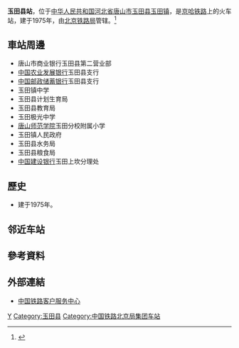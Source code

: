 {{Expand|time=2016-09-09T13:08:05+00:00}}
{{Infobox China railway station
|车站名称 = 玉田县站
|图片 = 
|图片介绍 = 
|其他名称 = 
|车站拼音 = Yutianxian
|英文名称 = Yutianxian Railway Station
|车站代码 = 11147<ref>{{cite book|title=中华人民共和国铁路车站代码（GB/T 10302-2010）|publisher=中国标准出版社|year=2010|isbn=155066140495|ignore-isbn-error=true|pages=45}}</ref>
|电报码 = ATP
|拼音码 = YTX
|车站位置 = [[河北省|河北省]][[唐山市|唐山市]][[玉田县|玉田县]][[玉田镇_(玉田县)|玉田镇]]
|坐标 = 
|归属 = [[北京铁路局|北京铁路局]][[唐山车务段|唐山车务段]]
|线路 = [[京哈铁路|京哈铁路]]
|车站等级 = [[三等站_(中铁)|三等站]]
|使用状态 = 
|月台数目 = 
|股道数目 = 
}}
'''玉田县站'''，位于[[中华人民共和国|中华人民共和国]][[河北省|河北省]][[唐山市|唐山市]][[玉田县|玉田县]][[玉田镇_(玉田县)|玉田镇]]，是[[京哈铁路|京哈铁路]]上的火车站，建于1975年，由[[北京铁路局|北京铁路局]]管辖。<ref>{{Cite web |url=http://search.huochepiao.com/huochezhan/jieshao/693.htm |title=玉田县火车站介绍 |accessdate=2016-09-09 |archive-date=2016-08-03 |archive-url=https://web.archive.org/web/20160803043256/http://search.huochepiao.com/huochezhan/jieshao/693.htm |dead-url=no }}</ref>
==車站周邊==
* 唐山市商业银行玉田县第二营业部
* [[中国农业发展银行|中国农业发展银行]]玉田县支行
* [[中国邮政储蓄银行|中国邮政储蓄银行]]玉田县支行
* 玉田镇中学
* 玉田县计划生育局
* 玉田县教育局
* 玉田极光中学
* [[唐山师范学院|唐山师范学院]]玉田分校附属小学
* 玉田镇人民政府
* 玉田县水务局
* 玉田县粮食局
* [[中国建设银行|中国建设银行]]玉田上坎分理处

==歷史==
* 建于1975年。

== 邻近车站 ==
{{start rail box|[[File:China_Railways.svg|16px]] [[中国铁路|中国铁路]]}}
{{s-inop|[[螺山站|螺山站]]<br /><s>''[[彩亭桥站|彩亭桥站]]''</s>(已撤销)|{{站|北京}}方向}}
{{s-line|[[京哈铁路|京哈铁路]]<br />← 15km 玉田县站 18km →}}
{{s-inop|[[富庄子站|富庄子站]]<br /><s>''[[韩家林站|韩家林站]]''</s>(已撤销)|{{站|哈尔滨}}方向}}
{{end box}}

==參考資料==
{{reflist}}

==外部連結==
* [http://www.12306.cn/mormhweb/ 中国铁路客户服务中心] {{Wayback|url=http://www.12306.cn/mormhweb/ |date=20180205163941 }}

{{China-rail-stub}}
{{京哈铁路}}
[[Category:唐山市铁路车站|Y]]
[[Category:玉田县|Category:玉田县]]
[[Category:中国铁路北京局集团车站|Category:中国铁路北京局集团车站]]